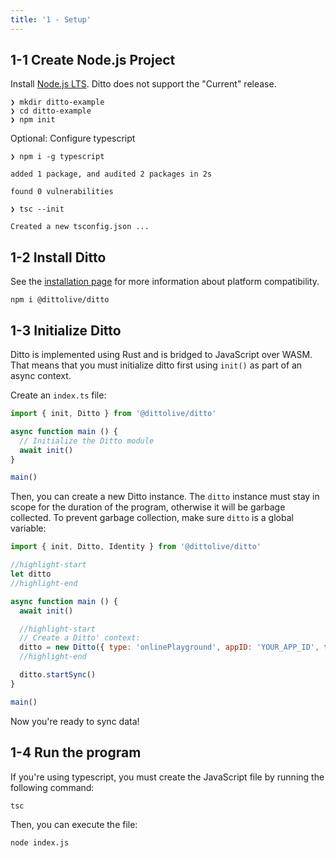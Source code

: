 ```yaml
---
title: '1 - Setup'
---
```


## 1-1 Create Node.js Project

Install [Node.js LTS](https://nodejs.org/en/download/). Ditto does not support the "Current" release.

```
❯ mkdir ditto-example
❯ cd ditto-example
❯ npm init
```


Optional: Configure typescript

```
❯ npm i -g typescript

added 1 package, and audited 2 packages in 2s

found 0 vulnerabilities
```

```
❯ tsc --init

Created a new tsconfig.json ...
```

## 1-2 Install Ditto

See the [installation page](../installation) for more information about platform compatibility.

```
npm i @dittolive/ditto
```

## 1-3 Initialize Ditto


Ditto is implemented using Rust and is bridged to JavaScript over WASM. That
means that you must initialize ditto first using `init()` as part of an async
context.

Create an `index.ts` file:

```js
import { init, Ditto } from '@dittolive/ditto'

async function main () {
  // Initialize the Ditto module
  await init()
}

main()
```   


Then, you can create a new Ditto instance. The `ditto` instance must stay in
scope for the duration of the program, otherwise it will be garbage collected.
To prevent garbage collection, make sure `ditto` is a global variable:

```js
import { init, Ditto, Identity } from '@dittolive/ditto'

//highlight-start
let ditto
//highlight-end

async function main () {
  await init()

  //highlight-start
  // Create a Ditto' context:
  ditto = new Ditto({ type: 'onlinePlayground', appID: 'YOUR_APP_ID', token: 'YOUR_TOKEN_HERE'})
  //highlight-end

  ditto.startSync()
}

main()
```   

Now you're ready to sync data!

## 1-4 Run the program

If you're using typescript, you must create the JavaScript file by running the following command:

```
tsc
```

Then, you can execute the file:

```
node index.js
```
